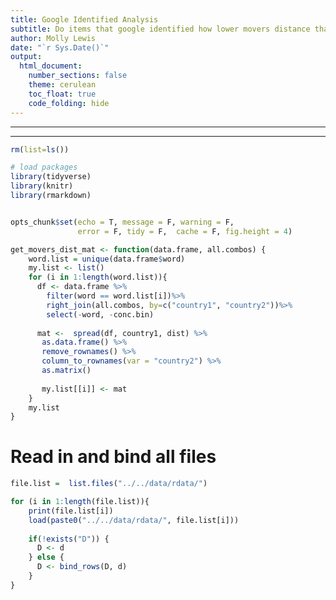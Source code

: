 ```yaml
---
title: Google Identified Analysis
subtitle: Do items that google identified how lower movers distance than those that do not?
author: Molly Lewis 
date: "`r Sys.Date()`"
output: 
  html_document:
    number_sections: false
    theme: cerulean
    toc_float: true
    code_folding: hide
---
```

  
******
******

```r
rm(list=ls())

# load packages
library(tidyverse) 
library(knitr)
library(rmarkdown)


opts_chunk$set(echo = T, message = F, warning = F, 
               error = F, tidy = F,  cache = F, fig.height = 4)

get_movers_dist_mat <- function(data.frame, all.combos) {
    word.list = unique(data.frame$word)
    my.list <- list()
    for (i in 1:length(word.list)){
      df <- data.frame %>%
        filter(word == word.list[i])%>%
        right_join(all.combos, by=c("country1", "country2"))%>%
        select(-word, -conc.bin)
    
      mat <-  spread(df, country1, dist) %>%
       as.data.frame() %>%
       remove_rownames() %>%
       column_to_rownames(var = "country2") %>%
       as.matrix()
      
       my.list[[i]] <- mat
    }
    my.list
}
```  

# Read in and bind all files
```r
file.list =  list.files("../../data/rdata/")

for (i in 1:length(file.list)){
    print(file.list[i])
    load(paste0("../../data/rdata/", file.list[i]))
    
    if(!exists("D")) {
      D <- d
    } else {
      D <- bind_rows(D, d)
    }
}


```
